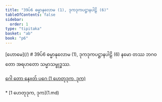 ```yaml
---
title: "39ပ်6 ဓမ္မာနုလောမ (1), ဒုကဒုကပဋ္ဌာနပါဠိ (6)"
tableOfContents: false
sidebar:
  order: 1
type: "tipitaka"
basket: "ab"
book: "p6"
---
```



<Paragraph type="center" book="p6">
[ဟောမေ](/)
</Paragraph>

<Paragraph type="center" book="p6">
# 39ပ်6 ဓမ္မာနုလောမ (1), ဒုကဒုကပဋ္ဌာနပါဠိ (6)
</Paragraph>

<Paragraph number="1" book="p6">
နမော တဿ ဘဂဝတော အရဟတော သမ္မာသမ္ဗုဒ္ဓဿ.

[ဂေါ တော နေxတ် ပဂေ (1 ဟေတုဒုက, ဒုက)](1.md)



</Paragraph>

<TableOfContents book="p6" section="39">
* [1 ဟေတုဒုက, ဒုက](1.md)
</TableOfContents>